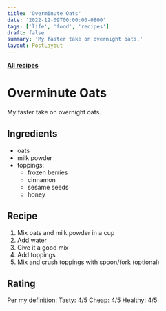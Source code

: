 ```yaml
---
title: 'Overminute Oats'
date: '2022-12-09T00:00:00-0800'
tags: ['life', 'food', 'recipes']
draft: false
summary: 'My faster take on overnight oats.'
layout: PostLayout
---
```


[**All recipes**](/tags/recipes/)

# Overminute Oats

My faster take on overnight oats.

## Ingredients

- oats
- milk powder
- toppings:
  - frozen berries
  - cinnamon
  - sesame seeds
  - honey

## Recipe

1. Mix oats and milk powder in a cup
2. Add water
3. Give it a good mix
4. Add toppings
5. Mix and crush toppings with spoon/fork (optional)

## Rating

Per my [definition](/blog/life/good-food):
Tasty: 4/5
Cheap: 4/5
Healthy: 4/5
